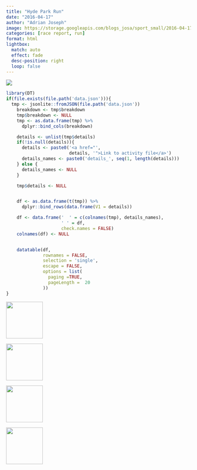 ```yaml
---
title: "Hyde Park Run"
date: "2016-04-17"
author: "Adrian Joseph"
image: https://storage.googleapis.com/blogs_josa/sport_small/2016-04-17_HYDE_PARK_RUN/img/00.png
categories: [race report, run]
format: html
lightbox:
  match: auto
  effect: fade
  desc-position: right
  loop: false
---
```

![](https://storage.googleapis.com/blogs_josa/sport_small/2016-04-17_HYDE_PARK_RUN/img/00.png)

```r
library(DT)
if(file.exists(file.path('data.json'))){
  tmp <- jsonlite::fromJSON(file.path('data.json'))
    breakdown <- tmp$breakdown
    tmp$breakdown <- NULL
    tmp <- as.data.frame(tmp) %>%
      dplyr::bind_cols(breakdown)

    details <- unlist(tmp$details)
    if(!is.null(details)){
      details <- paste0('<a href="',
                        details, '">Link to activity file</a>')
      details_names <- paste0('details_', seq(1, length(details)))
    } else {
      details_names <- NULL
    }

    tmp$details <- NULL


    df <- as.data.frame(t(tmp)) %>%
      dplyr::bind_rows(data.frame(V1 = details))

    df <- data.frame('  ' = c(colnames(tmp), details_names),
                     ' ' = df,
                     check.names = FALSE)
    colnames(df) <- NULL


    datatable(df,
              rownames = FALSE,
              selection = 'single',
              escape = FALSE,
              options = list(
                paging =TRUE,
                pageLength =  20
              ))
}
```





::: {layout-ncol=4}
![](https://storage.googleapis.com/blogs_josa/sport_small/2016-04-17_HYDE_PARK_RUN/img/00.png){ width="100" group="hi" }

![](https://storage.googleapis.com/blogs_josa/sport_small/2016-04-17_HYDE_PARK_RUN/img/01.png){ width="100" group="hi" }

![](https://storage.googleapis.com/blogs_josa/sport_small/2016-04-17_HYDE_PARK_RUN/img/02.png){ width="100" group="hi" }

![](https://storage.googleapis.com/blogs_josa/sport_small/2016-04-17_HYDE_PARK_RUN/img/03.jpg){ width="100" group="hi" }


:::
